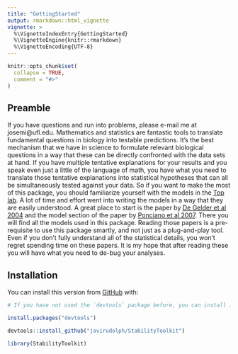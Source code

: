 ```yaml
---
title: "GettingStarted"
output: rmarkdown::html_vignette
vignette: >
  %\VignetteIndexEntry{GettingStarted}
  %\VignetteEngine{knitr::rmarkdown}
  %\VignetteEncoding{UTF-8}
---
```


```r
knitr::opts_chunk$set(
  collapse = TRUE,
  comment = "#>"
)
```

## Preamble

If you have questions and run into problems, please e-mail me at josemi@ufl.edu. Mathematics and statistics are fantastic tools to translate fundamental questions in biology into testable predictions. It's the best mechanism that we have in science to formulate relevant biological
questions in a way that these can be directly confronted with the data sets at hand. If you have multiple tentative explanations for your results and you speak even just a little of the language of math, you have what you need to translate those tentative explanations into
statistical hypotheses that can all be simultaneously tested against your data. So if you want to make the most of this package, you should familiarize yourself with the models in the [Top lab](http://www.thetoplab.org/). A lot of time and effort went into writing the models in a way that they are easily understood. A great place to start is the paper by [De Gelder et al 2004](https://www.genetics.org/content/168/3/1131) and the model
section of the paper by [Ponciano et al 2007](https://doi.org/10.1534/genetics.106.061937). There you will find all the models used in this
package. Reading those papers is a pre-requisite to use this package smartly, and not just as a plug-and-play tool. Even if you don't fully understand all of the statistical details, you won't regret spending time on these papers. It is my hope that after reading these you will have what you need to de-bug your analyses. 

## Installation

You can install this version from [GitHub](https://github.com/) with:

``` r
# If you have not used the `devtools` package before, you can install it following the `install.packages` function

install.packages("devtools")

devtools::install_github("javirudolph/StabilityToolkit")
``` 

```r
library(StabilityToolkit)
```

